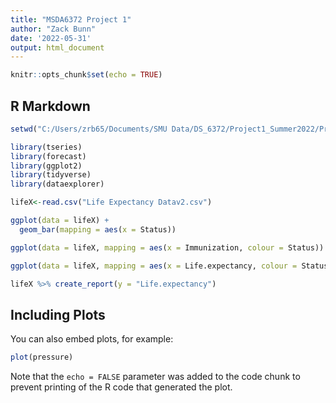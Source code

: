 ---
title: "MSDA6372 Project 1"
author: "Zack Bunn"
date: '2022-05-31'
output: html_document
---

```{r setup, include=FALSE}
knitr::opts_chunk$set(echo = TRUE)
```

## R Markdown

```{r}
setwd("C:/Users/zrb65/Documents/SMU Data/DS_6372/Project1_Summer2022/Project1_Summer2022")

library(tseries)
library(forecast)
library(ggplot2)
library(tidyverse)
library(dataexplorer)

lifeX<-read.csv("Life Expectancy Datav2.csv")

ggplot(data = lifeX) +
  geom_bar(mapping = aes(x = Status))

ggplot(data = lifeX, mapping = aes(x = Immunization, colour = Status)) + geom_freqpoly(binwidth = 0.1)

ggplot(data = lifeX, mapping = aes(x = Life.expectancy, colour = Status)) + geom_freqpoly(binwidth = 0.1)

lifeX %>% create_report(y = "Life.expectancy")

```

## Including Plots

You can also embed plots, for example:

```{r pressure, echo=FALSE}
plot(pressure)
```

Note that the `echo = FALSE` parameter was added to the code chunk to prevent printing of the R code that generated the plot.
